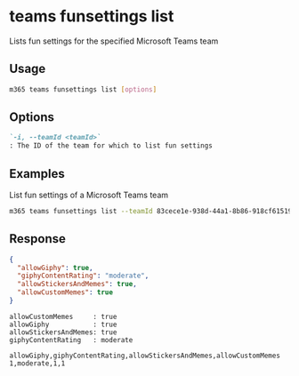 
# teams funsettings list

Lists fun settings for the specified Microsoft Teams team

## Usage

```sh
m365 teams funsettings list [options]
```

## Options

```md defintion-list
`-i, --teamId <teamId>`
: The ID of the team for which to list fun settings
```

<Global />

## Examples

List fun settings of a Microsoft Teams team

```sh
m365 teams funsettings list --teamId 83cece1e-938d-44a1-8b86-918cf6151957
```

## Response

<Tabs>
  <TabItem value="JSON">

  ```json
  {
    "allowGiphy": true,
    "giphyContentRating": "moderate",
    "allowStickersAndMemes": true,
    "allowCustomMemes": true
  }
  ```

  </TabItem>
  <TabItem value="Text">

  ```text
  allowCustomMemes     : true
  allowGiphy           : true
  allowStickersAndMemes: true
  giphyContentRating   : moderate
  ```

  </TabItem>
  <TabItem value="CSV">

  ```csv
  allowGiphy,giphyContentRating,allowStickersAndMemes,allowCustomMemes
  1,moderate,1,1
  ```

  </TabItem>
</Tabs>

